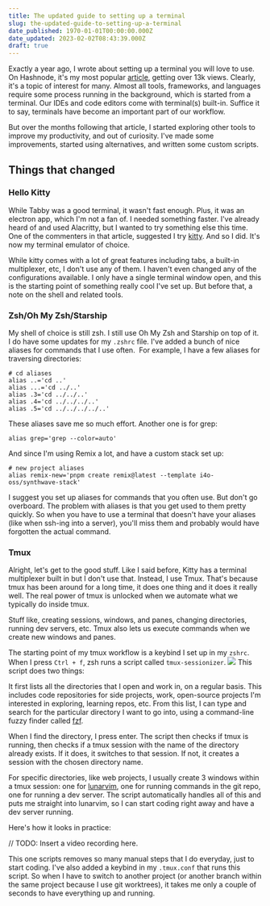 ```yaml
---
title: The updated guide to setting up a terminal
slug: the-updated-guide-to-setting-up-a-terminal
date_published: 1970-01-01T00:00:00.000Z
date_updated: 2023-02-02T08:43:39.000Z
draft: true
---
```


Exactly a year ago, I wrote about setting up a terminal you will love to use. On Hashnode, it's my most popular [article](https://ilango.hashnode.dev/setting-up-a-terminal-you-will-love-to-use), getting over 13k views. Clearly, it's a topic of interest for many. Almost all tools, frameworks, and languages require some process running in the background, which is started from a terminal. Our IDEs and code editors come with terminal(s) built-in. Suffice it to say, terminals have become an important part of our workflow.

But over the months following that article, I started exploring other tools to improve my productivity, and out of curiosity. I've made some improvements, started using alternatives, and written some custom scripts. 

## Things that changed

### Hello Kitty

While Tabby was a good terminal, it wasn't fast enough. Plus, it was an electron app, which I'm not a fan of. I needed something faster. I've already heard of and used Alacritty, but I wanted to try something else this time. One of the commenters in that article, suggested I try [kitty](https://sw.kovidgoyal.net/kitty/). And so I did. It's now my terminal emulator of choice. 

While kitty comes with a lot of great features including tabs, a built-in multiplexer, etc, I don't use any of them. I haven't even changed any of the configurations available. I only have a single terminal window open, and this is the starting point of something really cool I've set up. But before that, a note on the shell and related tools.

### Zsh/Oh My Zsh/Starship

My shell of choice is still zsh. I still use Oh My Zsh and Starship on top of it. I do have some updates for my `.zshrc` file. I've added a bunch of nice aliases for commands that I use often.  For example, I have a few aliases for traversing directories:

    # cd aliases
    alias ..='cd ..'
    alias ...='cd ../..'
    alias .3='cd ../../..'
    alias .4='cd ../../../..'
    alias .5='cd ../../../../..'

These aliases save me so much effort. Another one is for grep:

    alias grep='grep --color=auto'

And since I'm using Remix a lot, and have a custom stack set up:

    # new project aliases
    alias remix-new='pnpm create remix@latest --template i4o-oss/synthwave-stack'

I suggest you set up aliases for commands that you often use. But don't go overboard. The problem with aliases is that you get used to them pretty quickly. So when you have to use a terminal that doesn't have your aliases (like when ssh-ing into a server), you'll miss them and probably would have forgotten the actual command.

### Tmux

Alright, let's get to the good stuff. Like I said before, Kitty has a terminal multiplexer built in but I don't use that. Instead, I use Tmux. That's because tmux has been around for a long time, it does one thing and it does it really well. The real power of tmux is unlocked when we automate what we typically do inside tmux. 

Stuff like, creating sessions, windows, and panes, changing directories, running dev servers, etc. Tmux also lets us execute commands when we create new windows and panes. 

The starting point of my tmux workflow is a keybind I set up in my `zshrc`. When I press `Ctrl + f`, zsh runs a script called `tmux-sessionizer`.
![](__GHOST_URL__/content/images/2023/02/tmux-sessionizer-keybind.png)
This script does two things:

It first lists all the directories that I open and work in, on a regular basis. This includes code repositories for side projects, work, open-source projects I'm interested in exploring, learning repos, etc. From this list, I can type and search for the particular directory I want to go into, using a command-line fuzzy finder called [fzf](https://github.com/junegunn/fzf). 

When I find the directory, I press enter. The script then checks if tmux is running, then checks if a tmux session with the name of the directory already exists. If it does, it switches to that session. If not, it creates a session with the chosen directory name.

For specific directories, like web projects, I usually create 3 windows within a tmux session: one for [lunarvim](https://www.lunarvim.org/), one for running commands in the git repo, one for running a dev server. The script automatically handles all of this and puts me straight into lunarvim, so I can start coding right away and have a dev server running.

Here's how it looks in practice:

// TODO: Insert a video recording here.

This one scripts removes so many manual steps that I do everyday, just to start coding. I've also added a keybind in my `.tmux.conf` that runs this script. So when I have to switch to another project (or another branch within the same project because I use git worktrees), it takes me only a couple of seconds to have everything up and running.
